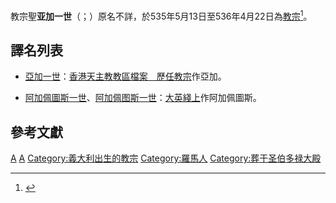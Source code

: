 {{expand|time=2018-10-17T04:27:52+00:00}}
{{NoteTA
|G1=Popes
}}
{{Infobox Christian leader
|type = Pope
| honorific-prefix = 教宗
| name=聖亞加一世<br>Sanctus Agapetus PP. I
|image=[[File:Agapito_I_papa.png|250px]]
|caption = 位於[[城外聖保祿大殿|城外聖保祿大殿]]的教宗亞加一世圖像
|title = [[羅馬主教|羅馬主教]]
|birth_name=（不詳）
|term_start=535年5月13日
|term_end=536年4月22日（在位{{Age in years and days|535|05|13|536|04|22|age=no}}）
|predecessor=[[教宗若望二世|教宗若望二世]]
|successor=[[教宗维理|教宗维理]]
|birth_date=（日期不詳）
|birthplace=[[羅馬市|羅馬]]
|dead=dead|death_date=536年4月22日
|deathplace=[[君士坦丁堡|君士坦丁堡]]
|other=
}}
{{infobox popestyles
|dipstyle = 教宗閣下
|offstyle = 教宗閣下
|relstyle = 聖父
|deathstyle = [[基督教聖人|聖人]]
}}

教宗聖'''亚加一世'''（{{lang-la|Sanctus Agapetus PP. I}}；{{bd|？||536年|4月22日|catIdx=A}}）原名不詳，於535年5月13日至536年4月22日為[[教宗|教宗]]<ref>{{cite web |title=Pontiffs |url=https://w2.vatican.va/content/vatican/en/holy-father.index.html |publisher=Holy See |accessdate=2019-09-09 |archiveurl=https://web.archive.org/web/20190909162143/https://w2.vatican.va/content/vatican/en/holy-father.index.html |archivedate=2019-09-09 |language=en}}</ref>。

== 譯名列表 ==
*{{zh-hk}}[[亞加一世|亞加一世]]：[https://web.archive.org/web/20051023073732/http://archives.catholic.org.hk/popes/index.htm 香港天主教教區檔案　歷任教宗]作亞加。
*{{zh-tw}}[[阿加佩圖斯一世|阿加佩圖斯一世]]、[[阿加佩图斯一世|阿加佩图斯一世]]：[https://web.archive.org/web/20071029030131/http://tw.britannica.com/MiniSite/Article/id00000897.html 大英綫上]作阿加佩圖斯。
<!--- 在此等來源未證實正確之前，請不要將以下譯名放進條目內。
*[[亞加比多|亞加比多]]：[http://www.chinesebible.org.hk/glossary/show.asp?id=430]
*[[亞加皮多|亞加皮多]]、[[亚加皮多|亚加皮多]]：[http://www.1lord.net/co39.html]、[http://www.ccccn.org/load/shu/jiaozongbiao.htm]、
*[[阿加彼特|阿加彼特]]：[http://www.ccbiblestudy.org/Topics/97History/97CS06.htm]、[http://www.ccbiblestudy.org/Topics/97History/97CT06.htm]、
*[[亞加培都|亞加培都]]：[http://hk.geocities.com/tsienyun/01_index_popes.htm]、
*[[阿戈培|阿戈培]]：[http://history.thexrock.net/ShowArticle.asp?ArticleID=161]
*[[阿格丕|阿格丕]]：[http://www.bigyi.net/christDic/christContent.asp?id=4020136]
--->

== 參考文獻 ==
{{reflist}}

{{教宗|[[教宗若望二世|教宗若望二世]]|[[教宗维理|教宗维理]]|535年5月13日－536年4月22日}}
{{popes}}
{{Catholicism}} 

{{天主教聖人}}
{{Authority control}}
[[Category:教宗|A]]
[[Category:基督教聖人|A]]
[[Category:義大利出生的教宗|Category:義大利出生的教宗]]
[[Category:羅馬人|Category:羅馬人]]
[[Category:葬于圣伯多禄大殿|Category:葬于圣伯多禄大殿]]